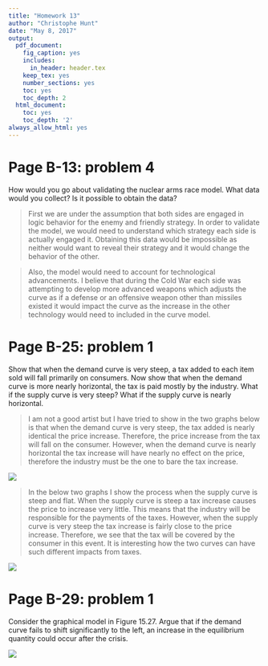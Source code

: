 ```yaml
---
title: "Homework 13"
author: "Christophe Hunt"
date: "May 8, 2017"
output:
  pdf_document:
    fig_caption: yes
    includes:
      in_header: header.tex
    keep_tex: yes
    number_sections: yes
    toc: yes
    toc_depth: 2
  html_document:
    toc: yes
    toc_depth: '2'
always_allow_html: yes
---
```


\newpage

# Page B-13: problem 4
How would you go about validating the nuclear arms race model. What data would you collect? Is it possible to obtain the data?

> First we are under the assumption that both sides are engaged in logic behavior for the enemy and friendly strategy. In order to validate the model, we would need to understand which strategy each side is actually engaged it. Obtaining this data would be impossible as neither would want to reveal their strategy and it would change the behavior of the other. 

> Also, the model would need to account for technological advancements. I believe that during the Cold War each side was attempting to develop more advanced weapons which adjusts the curve as if a defense or an offensive weapon other than missiles existed it would impact the curve as the increase in the other technology would need to included in the curve model. 

\newpage

# Page B-25: problem 1
Show that when the demand curve is very steep, a tax added to each item sold will fall primarily on consumers. Now show that when the demand curve is more nearly horizontal, the tax is paid mostly by the industry. What if the supply curve is very steep? What if the supply curve is nearly horizontal. 

> I am not a good artist but I have tried to show in the two graphs below is that when the demand curve is very steep, the tax added is nearly identical the price increase. Therefore, the price increase from the tax will fall on the consumer. However, when the demand curve is nearly horizontal the tax increase will have nearly no effect on the price, therefore the industry must be the one to bare the tax increase. 

![](https://raw.githubusercontent.com/ChristopheHunt/MSDA---Coursework/master/Data%20609/Homework%2013/Demand_Curve.jpg)

\newpage

> In the below two graphs I show the process when the supply curve is steep and flat. When the supply curve is steep a tax increase causes the price to increase very little. This means that the industry will be responsible for the payments of the taxes. However, when the supply curve is very steep the tax increase is fairly close to the price increase. Therefore, we see that the tax will be covered by the consumer in this event. It is interesting how the two curves can have such different impacts from taxes. 

![](https://raw.githubusercontent.com/ChristopheHunt/MSDA---Coursework/master/Data%20609/Homework%2013/Supply_Curve.jpg)

\newpage

# Page B-29: problem 1

Consider the graphical model in Figure 15.27. Argue that if the demand curve fails to shift significantly to the left, an increase in the equilibrium quantity could occur after the crisis.

![](https://raw.githubusercontent.com/ChristopheHunt/MSDA---Coursework/master/Data%20609/Homework%2013/figure_15.27.PNG)

> 

